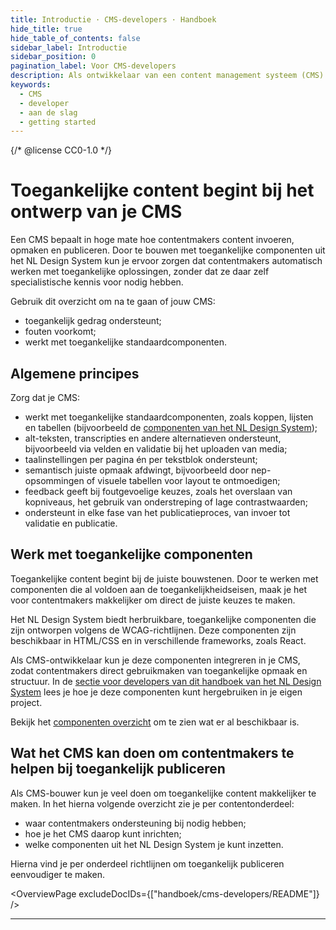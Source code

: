 ```yaml
---
title: Introductie · CMS-developers · Handboek
hide_title: true
hide_table_of_contents: false
sidebar_label: Introductie
sidebar_position: 0
pagination_label: Voor CMS-developers
description: Als ontwikkelaar van een content management systeem (CMS) kun je veel doen om contentmakers te helpen bij het maken van toegankelijke content.
keywords:
  - CMS
  - developer
  - aan de slag
  - getting started
---
```


{/* @license CC0-1.0 */}


# Toegankelijke content begint bij het ontwerp van je CMS

Een CMS bepaalt in hoge mate hoe contentmakers content invoeren, opmaken en publiceren. Door te bouwen met toegankelijke componenten uit het NL Design System kun je ervoor zorgen dat contentmakers automatisch werken met toegankelijke oplossingen, zonder dat ze daar zelf specialistische kennis voor nodig hebben.

Gebruik dit overzicht om na te gaan of jouw CMS:

- toegankelijk gedrag ondersteunt;
- fouten voorkomt;
- werkt met toegankelijke standaardcomponenten.

## Algemene principes

Zorg dat je CMS:

- werkt met toegankelijke standaardcomponenten, zoals koppen, lijsten en tabellen (bijvoorbeeld de [componenten van het NL Design System](/componenten/));
- alt-teksten, transcripties en andere alternatieven ondersteunt, bijvoorbeeld via velden en validatie bij het uploaden van media;
- taalinstellingen per pagina én per tekstblok ondersteunt;
- semantisch juiste opmaak afdwingt, bijvoorbeeld door nep-opsommingen of visuele tabellen voor layout te ontmoedigen;
- feedback geeft bij foutgevoelige keuzes, zoals het overslaan van kopniveaus, het gebruik van onderstreping of lage contrastwaarden;
- ondersteunt in elke fase van het publicatieproces, van invoer tot validatie en publicatie.

## Werk met toegankelijke componenten

Toegankelijke content begint bij de juiste bouwstenen. Door te werken met componenten die al voldoen aan de toegankelijkheidseisen, maak je het voor contentmakers makkelijker om direct de juiste keuzes te maken.

Het NL Design System biedt herbruikbare, toegankelijke componenten die zijn ontworpen volgens de WCAG-richtlijnen. Deze componenten zijn beschikbaar in HTML/CSS en in verschillende frameworks, zoals React.

Als CMS-ontwikkelaar kun je deze componenten integreren in je CMS, zodat contentmakers direct gebruikmaken van toegankelijke opmaak en structuur. In de [sectie voor developers van dit handboek van het NL Design System](/handboek/developer/overzicht) lees je hoe je deze componenten kunt hergebruiken in je eigen project.

Bekijk het [componenten overzicht](/componenten/) om te zien wat er al beschikbaar is.

## Wat het CMS kan doen om contentmakers te helpen bij toegankelijk publiceren

Als CMS-bouwer kun je veel doen om toegankelijke content makkelijker te maken. In het hierna volgende overzicht zie je per contentonderdeel:

- waar contentmakers ondersteuning bij nodig hebben;
- hoe je het CMS daarop kunt inrichten;
- welke componenten uit het NL Design System je kunt inzetten.

Hierna vind je per onderdeel richtlijnen om toegankelijk publiceren eenvoudiger te maken.

<OverviewPage excludeDocIDs={["handboek/cms-developers/README"]} />

---

<FooterInfo />
